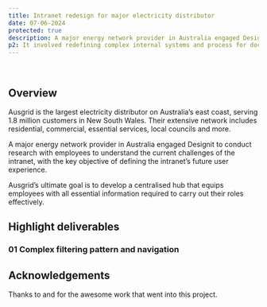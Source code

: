 ```yaml
---
title: Intranet redesign for major electricity distributor
date: 07-06-2024
protected: true
description: A major energy network provider in Australia engaged Designit to conduct research with employees to understand the current challenges of the intranet, with the key objective of defining the intranet’s future user experience.
p2: It involved redefining complex internal systems and process for docmuncation,
---
```


<Collaborators people="Cimara Carneiro, Amelia Campbell" />
<br />

## Overview

Ausgrid is the largest electricity distributor on Australia’s east coast, serving 1.8 million customers in New South Wales. Their extensive network includes residential, commercial, essential services, local councils and more.

A major energy network provider in Australia engaged Designit to conduct research with employees to understand the current challenges of the intranet, with the key objective of defining the intranet’s future user experience.

Ausgrid’s ultimate goal is to develop a centralised hub that equips employees with all essential information required to carry out their roles effectively.

## Highlight deliverables

### 01 Complex filtering pattern and navigation

## Acknowledgements

Thanks to <Person name="Cimara Carneiro"/> and <Person name="Amelia Campbell"/> for the awesome work that went into this project.
